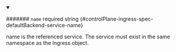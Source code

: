
<details className="config-field" data-expandable="false" open>
<summary>

####### `name` <span className="config-field-required" data-required="false">required</span> <span className="config-field-type">string</span> <span className="config-field-default"></span> <span className="config-field-enum"></span> {#controlPlane-ingress-spec-defaultBackend-service-name}

name is the referenced service. The service must exist in
the same namespace as the Ingress object.

</summary>



</details>

